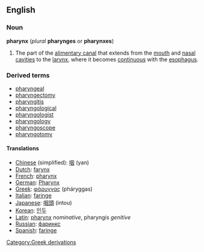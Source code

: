 ==English==
===Noun===
{{wikipedia}}
'''pharynx''' (''plural'' '''pharynges''' or '''pharynxes''')

# {{anatomy}} The part of the [[alimentary canal]] that extends from the [[mouth]] and [[nasal]] [[cavities]] to the [[larynx]], where it becomes [[continuous]] with the [[esophagus]].

===Derived terms===
*[[pharyngeal]] 
*[[pharyngectomy]]
*[[pharyngitis]]
*[[pharyngological]]
*[[pharyngologist]]
*[[pharyngology]]
*[[pharyngoscope]]
*[[pharyngotomy]]

====Translations====
*[[Chinese]] (simplified): [[咽]] (yan)
*[[Dutch]]: [[farynx]]
*[[French]]: [[pharynx]]
*[[German]]: [[Pharynx]]
*[[Greek]]: [[φάρυγγας]] (pháryggas)
*[[Italian]]: [[faringe]]
*[[Japanese]]: [[咽頭]] (intou)
*[[Korean]]: [[인두]]
*[[Latin]]: [[pharynx]] ''nominative'', pharyngis ''genitive''
*[[Russian]]: [[фаринкс]]
*[[Spanish]]: [[faringe]]

[[Category:Greek derivations]]
